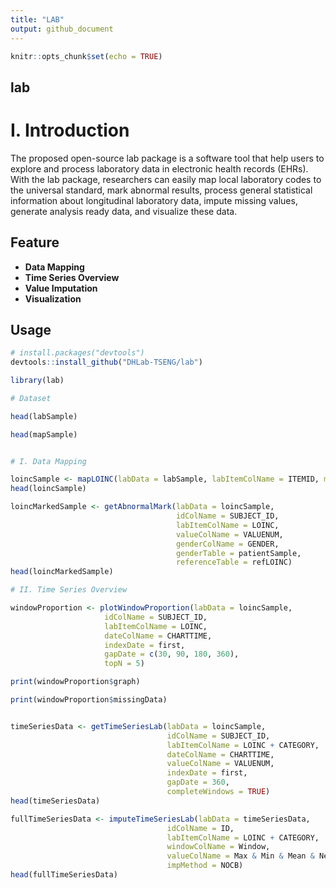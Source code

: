 ```yaml
---
title: "LAB"
output: github_document
---
```


```r
knitr::opts_chunk$set(echo = TRUE)
```

## lab
# I. Introduction
The proposed open-source lab package is a software tool that help users to explore and process laboratory data in electronic health records (EHRs). With the lab package, researchers can easily map local laboratory codes to the universal standard, mark abnormal results, process general statistical information about longitudinal laboratory data, impute missing values, generate analysis ready data, and visualize these data.

## Feature
- **Data Mapping**   
- **Time Series Overview**
- **Value Imputation**
- **Visualization** 

## Usage

```r
# install.packages("devtools")
devtools::install_github("DHLab-TSENG/lab")
```


```r
library(lab)

# Dataset

head(labSample)

head(mapSample)


# I. Data Mapping

loincSample <- mapLOINC(labData = labSample, labItemColName = ITEMID, mappingTable = mapSample)
head(loincSample)

loincMarkedSample <- getAbnormalMark(labData = loincSample, 
                                     idColName = SUBJECT_ID,
                                     labItemColName = LOINC, 
                                     valueColName = VALUENUM, 
                                     genderColName = GENDER,
                                     genderTable = patientSample,
                                     referenceTable = refLOINC)
head(loincMarkedSample)

# II. Time Series Overview

windowProportion <- plotWindowProportion(labData = loincSample, 
                     idColName = SUBJECT_ID, 
                     labItemColName = LOINC, 
                     dateColName = CHARTTIME, 
                     indexDate = first, 
                     gapDate = c(30, 90, 180, 360), 
                     topN = 5)

print(windowProportion$graph)

print(windowProportion$missingData)


timeSeriesData <- getTimeSeriesLab(labData = loincSample,
                                   idColName = SUBJECT_ID,
                                   labItemColName = LOINC + CATEGORY,
                                   dateColName = CHARTTIME,
                                   valueColName = VALUENUM,
                                   indexDate = first,
                                   gapDate = 360,
                                   completeWindows = TRUE)
head(timeSeriesData)

fullTimeSeriesData <- imputeTimeSeriesLab(labData = timeSeriesData,
                                   idColName = ID,
                                   labItemColName = LOINC + CATEGORY,
                                   windowColName = Window,
                                   valueColName = Max & Min & Mean & Nearest,
                                   impMethod = NOCB)
head(fullTimeSeriesData)


```
<!-- ## Visulization -->

<!-- The plot -->

<!-- ```{r pressure, echo=FALSE} -->
<!-- plot(pressure) -->
<!-- ``` -->

